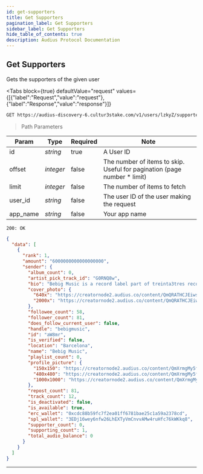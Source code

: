 ```yaml
---
id: get-supporters
title: Get Supporters
pagination_label: Get Supporters
sidebar_label: Get Supporters
hide_table_of_contents: true
description: Audius Protocol Documentation
---
```



## Get Supporters

Gets the supporters of the given user

<Tabs
  block={true}
  defaultValue="request"
  values={[{"label":"Request","value":"request"},{"label":"Response","value":"response"}]}
>
<TabItem value="request">

```bash
GET https://audius-discovery-6.cultur3stake.com/v1/users/lzkyZ/supporters?app_name=EXAMPLEAPP HTTP/1.1
```

> Path Parameters

| Param    | Type      | Required | Note                                                                      |
| -------- | --------- | -------- | ------------------------------------------------------------------------- |
| id       | _string_  | true     | A User ID                                                                 |
| offset   | _integer_ | false    | The number of items to skip. Useful for pagination (page number \* limit) |
| limit    | _integer_ | false    | The number of items to fetch                                              |
| user_id  | _string_  | false    | The user ID of the user making the request                                |
| app_name | _string_  | false    | Your app name                                                             |

</TabItem>
<TabItem value="response">

`200: OK`

```json
{
  "data": [
    {
      "rank": 1,
      "amount": "6000000000000000000",
      "sender": {
        "album_count": 0,
        "artist_pick_track_id": "G0RNQ8w",
        "bio": "Bebig Music is a record label part of treinta3tres records dedicated to dance commercial music.\nBebig Music is Dance!\nbebigmusic@gmail.com",
        "cover_photo": {
          "640x": "https://creatornode2.audius.co/content/QmQRATHCJEiwsCu4f1rGjPefF8fcwYnGzv2wuiKFnA3hv2/640x.jpg",
          "2000x": "https://creatornode2.audius.co/content/QmQRATHCJEiwsCu4f1rGjPefF8fcwYnGzv2wuiKFnA3hv2/2000x.jpg"
        },
        "followee_count": 58,
        "follower_count": 81,
        "does_follow_current_user": false,
        "handle": "bebigmusic",
        "id": "aW8mr",
        "is_verified": false,
        "location": "Barcelona",
        "name": "Bebig Music",
        "playlist_count": 0,
        "profile_picture": {
          "150x150": "https://creatornode2.audius.co/content/QmXrmgMy5fwfr6q6ucU4qkvwkq8cvFXfbms32NNctZDmoB/150x150.jpg",
          "480x480": "https://creatornode2.audius.co/content/QmXrmgMy5fwfr6q6ucU4qkvwkq8cvFXfbms32NNctZDmoB/480x480.jpg",
          "1000x1000": "https://creatornode2.audius.co/content/QmXrmgMy5fwfr6q6ucU4qkvwkq8cvFXfbms32NNctZDmoB/1000x1000.jpg"
        },
        "repost_count": 81,
        "track_count": 12,
        "is_deactivated": false,
        "is_available": true,
        "erc_wallet": "0xcdc88b59fc7f2ea01ff6781bae25c1a59a2378cd",
        "spl_wallet": "3EDj16wey6nfw26LhEXTyVmCnvvAMw4ruHfc76kWKkq8",
        "supporter_count": 0,
        "supporting_count": 1,
        "total_audio_balance": 0
      }
    }
  ]
}
```

</TabItem>
</Tabs>

---
